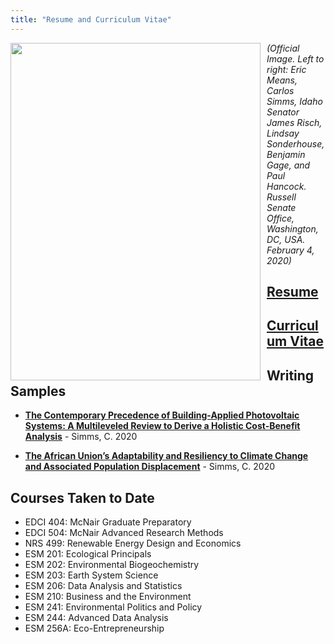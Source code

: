 ```yaml
---
title: "Resume and Curriculum Vitae"
---
```


<img style="float: left; padding: 0px 10px 0px 0px;" src="lobbying_capitol_hill_image.jpg" width="400" height="540"/> *(Official Image. Left to right: Eric Means, Carlos Simms, Idaho Senator James Risch, Lindsay Sonderhouse, Benjamin Gage, and Paul Hancock. Russell Senate Office, Washington, DC, USA. February 4, 2020)*

## [Resume](Simms_Resume.pdf)

## [Curriculum Vitae](Simms_CV.pdf)

## Writing Samples

- [**The Contemporary Precedence of Building-Applied Photovoltaic Systems: A Multileveled Review to Derive a Holistic Cost-Benefit Analysis**](Simms_UofI_Undergraduate_Thesis.pdf) - Simms, C. 2020

- [**The African Union’s Adaptability and Resiliency to Climate Change and Associated Population Displacement**](Simms_UofI_Undergraduate_Issue_Brief.pdf) - Simms, C. 2020

## Courses Taken to Date

- EDCI 404: McNair Graduate Preparatory
- EDCI 504: McNair Advanced Research Methods
- NRS 499: Renewable Energy Design and Economics
- ESM 201: Ecological Principals
- ESM 202: Environmental Biogeochemistry
- ESM 203: Earth System Science
- ESM 206: Data Analysis and Statistics
- ESM 210: Business and the Environment
- ESM 241: Environmental Politics and Policy
- ESM 244: Advanced Data Analysis
- ESM 256A: Eco-Entrepreneurship
